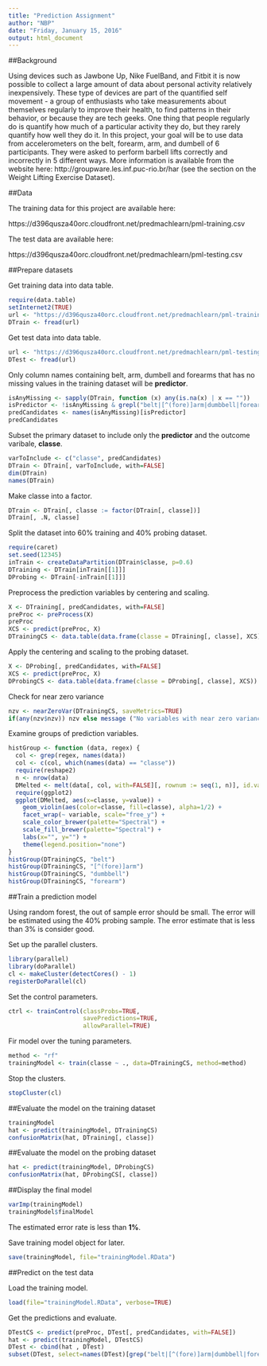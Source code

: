 ```yaml
---
title: "Prediction Assignment"
author: "NBP"
date: "Friday, January 15, 2016"
output: html_document
---
```


##Background

Using devices such as Jawbone Up, Nike FuelBand, and Fitbit it is now possible to collect a large amount of data about personal activity relatively inexpensively. These type of devices are part of the quantified self movement - a group of enthusiasts who take measurements about themselves regularly to improve their health, to find patterns in their behavior, or because they are tech geeks. One thing that people regularly do is quantify how much of a particular activity they do, but they rarely quantify how well they do it. In this project, your goal will be to use data from accelerometers on the belt, forearm, arm, and dumbell of 6 participants. They were asked to perform barbell lifts correctly and incorrectly in 5 different ways. More information is available from the website here: http://groupware.les.inf.puc-rio.br/har (see the section on the Weight Lifting Exercise Dataset).

##Data

The training data for this project are available here:

https://d396qusza40orc.cloudfront.net/predmachlearn/pml-training.csv

The test data are available here:

https://d396qusza40orc.cloudfront.net/predmachlearn/pml-testing.csv

##Prepare datasets

Get training data into data table.

```r
require(data.table)
setInternet2(TRUE)
url <- "https://d396qusza40orc.cloudfront.net/predmachlearn/pml-training.csv"
DTrain <- fread(url)
```
Get test data into data table.
 
```r
url <- "https://d396qusza40orc.cloudfront.net/predmachlearn/pml-testing.csv"
DTest <- fread(url)
```

Only column names containing belt, arm, dumbell and forearms that has no missing values in the training dataset will be **predictor**.

```r
isAnyMissing <- sapply(DTrain, function (x) any(is.na(x) | x == ""))
isPredictor <- !isAnyMissing & grepl("belt|[^(fore)]arm|dumbbell|forearm", names(isAnyMissing))
predCandidates <- names(isAnyMissing)[isPredictor]
predCandidates
```

Subset the primary dataset to include only the **predictor** and the outcome varibale, **classe**.

```r
varToInclude <- c("classe", predCandidates)
DTrain <- DTrain[, varToInclude, with=FALSE]
dim(DTrain)
names(DTrain)
```

Make classe into a factor.

```r
DTrain <- DTrain[, classe := factor(DTrain[, classe])]
DTrain[, .N, classe]
```

Split the dataset into 60% training and 40% probing dataset.

```r
require(caret)
set.seed(12345)
inTrain <- createDataPartition(DTrain$classe, p=0.6)
DTraining <- DTrain[inTrain[[1]]]
DProbing <- DTrain[-inTrain[[1]]]
```

Preprocess the prediction variables by centering and scaling.

```r
X <- DTraining[, predCandidates, with=FALSE]
preProc <- preProcess(X)
preProc
XCS <- predict(preProc, X)
DTrainingCS <- data.table(data.frame(classe = DTraining[, classe], XCS))
```

Apply the centering and scaling to the probing dataset.

```r
X <- DProbing[, predCandidates, with=FALSE]
XCS <- predict(preProc, X)
DProbingCS <- data.table(data.frame(classe = DProbing[, classe], XCS))
```

Check for near zero variance

```r
nzv <- nearZeroVar(DTrainingCS, saveMetrics=TRUE)
if(any(nzv$nzv)) nzv else message ("No variables with near zero variance")
```

Examine groups of prediction variables.

```r
histGroup <- function (data, regex) {
  col <- grep(regex, names(data))
  col <- c(col, which(names(data) == "classe"))
  require(reshape2)
  n <- nrow(data)
  DMelted <- melt(data[, col, with=FALSE][, rownum := seq(1, n)], id.vars=c("rownum", "classe"))
  require(ggplot2)
  ggplot(DMelted, aes(x=classe, y=value)) +
    geom_violin(aes(color=classe, fill=classe), alpha=1/2) +
    facet_wrap(~ variable, scale="free_y") +
    scale_color_brewer(palette="Spectral") +
    scale_fill_brewer(palette="Spectral") +
    labs(x="", y="") +
    theme(legend.position="none")
}
histGroup(DTrainingCS, "belt")
histGroup(DTrainingCS, "[^(fore)]arm")
histGroup(DTrainingCS, "dumbbell")
histGroup(DTrainingCS, "forearm")
```

##Train a prediction model

Using random forest, the out of sample error should be small. The error will be estimated using the 40% probing sample. The error estimate that is less than 3% is consider good.

Set up the parallel clusters.

```r
library(parallel)
library(doParallel)
cl <- makeCluster(detectCores() - 1)
registerDoParallel(cl)
```

Set the control parameters.

```r
ctrl <- trainControl(classProbs=TRUE,
                     savePredictions=TRUE,
                     allowParallel=TRUE)
```

Fir model over the tuning parameters.

```r
method <- "rf"
trainingModel <- train(classe ~ ., data=DTrainingCS, method=method)
```

Stop the clusters.

```r
stopCluster(cl)
```

##Evaluate the model on the training dataset

```r
trainingModel
hat <- predict(trainingModel, DTrainingCS)
confusionMatrix(hat, DTraining[, classe])
```

##Evaluate the model on the probing dataset

```r
hat <- predict(trainingModel, DProbingCS)
confusionMatrix(hat, DProbingCS[, classe])
```

##Display the final model

```r
varImp(trainingModel)
trainingModel$finalModel
```

The estimated error rate is less than **1%**.

Save training model object for later.

```r
save(trainingModel, file="trainingModel.RData")
```

##Predict on the test data

Load the training model.

```r
load(file="trainingModel.RData", verbose=TRUE)
```

Get the predictions and evaluate.

```r
DTestCS <- predict(preProc, DTest[, predCandidates, with=FALSE])
hat <- predict(trainingModel, DTestCS)
DTest <- cbind(hat , DTest)
subset(DTest, select=names(DTest)[grep("belt|[^(fore)]arm|dumbbell|forearm", names(DTest), invert=TRUE)])
```

